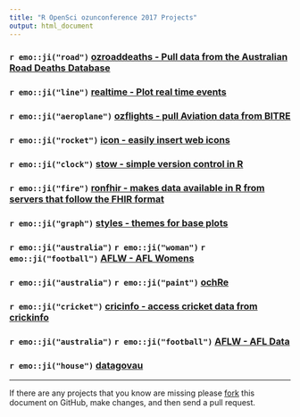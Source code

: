 ```yaml
---
title: "R OpenSci ozunconference 2017 Projects"
output: html_document
---
```


### `r emo::ji("road")` [ozroaddeaths - Pull data from the Australian Road Deaths Database](https://github.com/ropenscilabs/ozroaddeaths)

### `r emo::ji("line")` [realtime - Plot real time events](https://github.com/ropenscilabs/realtime)

### `r emo::ji("aeroplane")` [ozflights - pull Aviation data from BITRE ](https://github.com/ropenscilabs/ozflights)

### `r emo::ji("rocket")` [icon - easily insert web icons](https://github.com/ropenscilabs/icon)

### `r emo::ji("clock")` [stow - simple version control in R](https://github.com/ropenscilabs/ozrepro)

### `r emo::ji("fire")` [ronfhir - makes data available in R from servers that follow the FHIR format](https://github.com/ropenscilabs/ronfhir)

### `r emo::ji("graph")` [styles - themes for base plots](https://github.com/ropenscilabs/styles)

### `r emo::ji("australia")` `r emo::ji("woman")` `r emo::ji("football")` [AFLW - AFL Womens](https://github.com/ropenscilabs/ozwomensport/tree/master/AFLW)

### `r emo::ji("australia")` `r emo::ji("paint")` [ochRe](https://github.com/ropenscilabs/ochRe)

### `r emo::ji("cricket")` [cricinfo - access cricket data from crickinfo ](https://github.com/ropenscilabs/cricinfo)

### `r emo::ji("australia")` `r emo::ji("football")` [AFLW - AFL Data](https://github.com/ropenscilabs/aflinfo)

### `r emo::ji("house")` [datagovau](https://github.com/ropenscilabs/datagovau)

---

If there are any projects that you know are missing please
[fork](https://github.com/ropenscilabs/ozunconf-projects) 
this document on GitHub, make changes, and then send a pull
request.
